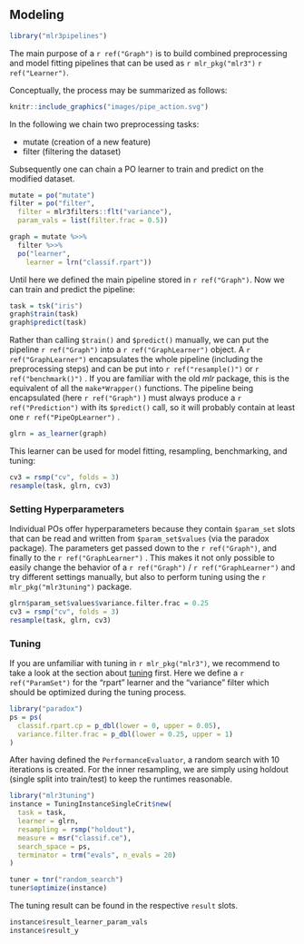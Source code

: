 ## Modeling {#pipe-modeling}

```r
library("mlr3pipelines")
```

The main purpose of a `r ref("Graph")` is to build combined preprocessing and model fitting pipelines that can be used as `r mlr_pkg("mlr3")` `r ref("Learner")`.

Conceptually, the process may be summarized as follows:

```r
knitr::include_graphics("images/pipe_action.svg")
```

In the following we chain two preprocessing tasks:

* mutate (creation of a new feature)
* filter (filtering the dataset)

Subsequently one can chain a PO learner to train and predict on the modified dataset.

```r
mutate = po("mutate")
filter = po("filter",
  filter = mlr3filters::flt("variance"),
  param_vals = list(filter.frac = 0.5))

graph = mutate %>>%
  filter %>>%
  po("learner",
    learner = lrn("classif.rpart"))
```

Until here we defined the main pipeline stored in `r ref("Graph")`.
Now we can train and predict the pipeline:

```r
task = tsk("iris")
graph$train(task)
graph$predict(task)
```

Rather than calling `$train()` and `$predict()` manually, we can put the pipeline `r ref("Graph")` into a `r ref("GraphLearner")` object.
A `r ref("GraphLearner")` encapsulates the whole pipeline (including the preprocessing steps) and can be put into `r ref("resample()")`  or `r ref("benchmark()")` .
If you are familiar with the old _mlr_ package, this is the equivalent of all the `make*Wrapper()` functions.
The pipeline being encapsulated (here `r ref("Graph")` ) must always produce a `r ref("Prediction")`  with its `$predict()` call, so it will probably contain at least one `r ref("PipeOpLearner")` .

```r
glrn = as_learner(graph)
```

This learner can be used for model fitting, resampling, benchmarking, and tuning:

```r
cv3 = rsmp("cv", folds = 3)
resample(task, glrn, cv3)
```

### Setting Hyperparameters {#pipe-hyperpars}

Individual POs offer hyperparameters because they contain `$param_set` slots that can be read and written from `$param_set$values` (via the paradox package).
The parameters get passed down to the `r ref("Graph")`, and finally to the `r ref("GraphLearner")` .
This makes it not only possible to easily change the behavior of a `r ref("Graph")`  / `r ref("GraphLearner")` and try different settings manually, but also to perform tuning using the `r mlr_pkg("mlr3tuning")` package.

```r
glrn$param_set$values$variance.filter.frac = 0.25
cv3 = rsmp("cv", folds = 3)
resample(task, glrn, cv3)
```

### Tuning {#pipe-tuning}

If you are unfamiliar with tuning in `r mlr_pkg("mlr3")`, we recommend to take a look at the section about [tuning](#tuning) first.
Here we define a `r ref("ParamSet")` for the "rpart" learner and the "variance" filter which should be optimized during the tuning process.

```r
library("paradox")
ps = ps(
  classif.rpart.cp = p_dbl(lower = 0, upper = 0.05),
  variance.filter.frac = p_dbl(lower = 0.25, upper = 1)
)
```

After having defined the `PerformanceEvaluator`, a random search with 10 iterations is created.
For the inner resampling, we are simply using holdout (single split into train/test) to keep the runtimes reasonable.

```r
library("mlr3tuning")
instance = TuningInstanceSingleCrit$new(
  task = task,
  learner = glrn,
  resampling = rsmp("holdout"),
  measure = msr("classif.ce"),
  search_space = ps,
  terminator = trm("evals", n_evals = 20)
)
```

```r
tuner = tnr("random_search")
tuner$optimize(instance)
```

The tuning result can be found in the respective `result` slots.

```r
instance$result_learner_param_vals
instance$result_y
```
